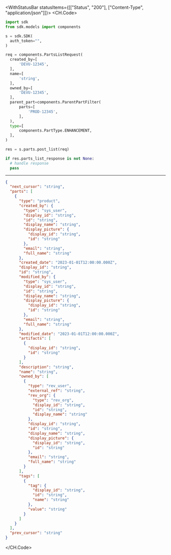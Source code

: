 

<WithStatusBar statusItems={[["Status", "200"], ["Content-Type", "application/json"]]}>
  <CH.Code>
  ```python PostList.py
  import sdk
from sdk.models import components

s = sdk.SDK(
    auth_token="",
)

req = components.PartsListRequest(
    created_by=[
        'DEVU-12345',
    ],
    name=[
        'string',
    ],
    owned_by=[
        'DEVU-12345',
    ],
    parent_part=components.ParentPartFilter(
        parts=[
            'PROD-12345',
        ],
    ),
    type=[
        components.PartType.ENHANCEMENT,
    ],
)

res = s.parts.post_list(req)

if res.parts_list_response is not None:
    # handle response
    pass
  ```
  ---

  ```json Example Response
  {
    "next_cursor": "string",
    "parts": [
      {
        "type": "product",
        "created_by": {
          "type": "sys_user",
          "display_id": "string",
          "id": "string",
          "display_name": "string",
          "display_picture": {
            "display_id": "string",
            "id": "string"
          },
          "email": "string",
          "full_name": "string"
        },
        "created_date": "2023-01-01T12:00:00.000Z",
        "display_id": "string",
        "id": "string",
        "modified_by": {
          "type": "sys_user",
          "display_id": "string",
          "id": "string",
          "display_name": "string",
          "display_picture": {
            "display_id": "string",
            "id": "string"
          },
          "email": "string",
          "full_name": "string"
        },
        "modified_date": "2023-01-01T12:00:00.000Z",
        "artifacts": [
          {
            "display_id": "string",
            "id": "string"
          }
        ],
        "description": "string",
        "name": "string",
        "owned_by": [
          {
            "type": "rev_user",
            "external_ref": "string",
            "rev_org": {
              "type": "rev_org",
              "display_id": "string",
              "id": "string",
              "display_name": "string"
            },
            "display_id": "string",
            "id": "string",
            "display_name": "string",
            "display_picture": {
              "display_id": "string",
              "id": "string"
            },
            "email": "string",
            "full_name": "string"
          }
        ],
        "tags": [
          {
            "tag": {
              "display_id": "string",
              "id": "string",
              "name": "string"
            },
            "value": "string"
          }
        ]
      }
    ],
    "prev_cursor": "string"
  }
  ```
  </CH.Code>
</WithStatusBar>
